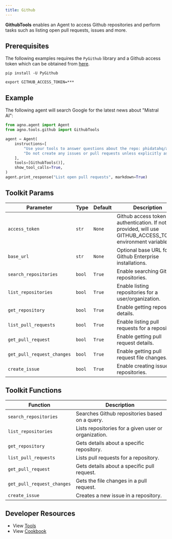```yaml
---
title: Github
---
```


**GithubTools** enables an Agent to access Github repositories and perform tasks such as listing open pull requests, issues and more.

## Prerequisites

The following examples requires the `PyGithub` library and a Github access token which can be obtained from [here](https://github.com/settings/tokens).

```shell
pip install -U PyGithub
```

```shell
export GITHUB_ACCESS_TOKEN=***
```

## Example

The following agent will search Google for the latest news about "Mistral AI":

```python cookbook/tools/github_tools.py
from agno.agent import Agent
from agno.tools.github import GithubTools

agent = Agent(
    instructions=[
        "Use your tools to answer questions about the repo: phidatahq/agno",
        "Do not create any issues or pull requests unless explicitly asked to do so",
    ],
    tools=[GithubTools()],
    show_tool_calls=True,
)
agent.print_response("List open pull requests", markdown=True)
```

## Toolkit Params

| Parameter                  | Type   | Default | Description                                                                                                 |
| -------------------------- | ------ | ------- | ----------------------------------------------------------------------------------------------------------- |
| `access_token`             | `str`  | `None`  | Github access token for authentication. If not provided, will use GITHUB_ACCESS_TOKEN environment variable. |
| `base_url`                 | `str`  | `None`  | Optional base URL for Github Enterprise installations.                                                      |
| `search_repositories`      | `bool` | `True`  | Enable searching Github repositories.                                                                       |
| `list_repositories`        | `bool` | `True`  | Enable listing repositories for a user/organization.                                                        |
| `get_repository`           | `bool` | `True`  | Enable getting repository details.                                                                          |
| `list_pull_requests`       | `bool` | `True`  | Enable listing pull requests for a repository.                                                              |
| `get_pull_request`         | `bool` | `True`  | Enable getting pull request details.                                                                        |
| `get_pull_request_changes` | `bool` | `True`  | Enable getting pull request file changes.                                                                   |
| `create_issue`             | `bool` | `True`  | Enable creating issues in repositories.                                                                     |

## Toolkit Functions

| Function                   | Description                                          |
| -------------------------- | ---------------------------------------------------- |
| `search_repositories`      | Searches Github repositories based on a query.       |
| `list_repositories`        | Lists repositories for a given user or organization. |
| `get_repository`           | Gets details about a specific repository.            |
| `list_pull_requests`       | Lists pull requests for a repository.                |
| `get_pull_request`         | Gets details about a specific pull request.          |
| `get_pull_request_changes` | Gets the file changes in a pull request.             |
| `create_issue`             | Creates a new issue in a repository.                 |

## Developer Resources

- View [Tools](https://github.com/phidatahq/agno/blob/main/libs/agno/agno/tools/github_tools.py)
- View [Cookbook](https://github.com/phidatahq/agno/blob/main/cookbook/tools/github_tools.py)
